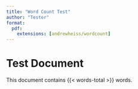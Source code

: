 ```yaml
---
title: "Word Count Test"
author: "Tester"
format:
  pdf:
    extensions: [andrewheiss/wordcount]
---
```


# Test Document

This document contains {{< words-total >}} words.